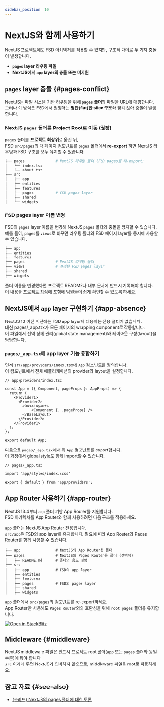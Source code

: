 ```yaml
---
sidebar_position: 10
---
```

# NextJS와 함께 사용하기

NextJS 프로젝트에도 FSD 아키텍처를 적용할 수 있지만, 구조적 차이로 두 가지 충돌이 발생합니다.

- **`pages` layer 라우팅 파일**
- **NextJS에서 `app` layer의 충돌 또는 미지원**

## `pages` layer 충돌 {#pages-conflict}

NextJS는 파일 시스템 기반 라우팅을 위해 **`pages` 폴더**의 파일을 URL에 매핑합니다.  
그러나 이 방식은 FSD에서 권장하는 **평탄(flat)한 slice 구조**와 맞지 않아 충돌이 발생합니다.

### NextJS `pages` 폴더를 Project Root로 이동 (권장)

`pages` 폴더를 **프로젝트 최상위**로 옮긴 뒤,<br/>
FSD `src/pages`의 각 페이지 컴포넌트를 `pages` 폴더에서 **re-export** 하면 NextJS 라우팅과 FSD 구조를 모두 유지할 수 있습니다.


```sh
├── pages              # NextJS 라우팅 폴더 (FSD pages를 재-export)
│   └── index.tsx     
│   └── about.tsx      
├── src
│   ├── app
│   ├── entities
│   ├── features
│   ├── pages          # FSD pages layer 
│   ├── shared
│   └── widgets
```

### FSD pages layer 이름 변경

FSD의 `pages` layer 이름을 변경해 NextJS `pages` 폴더와 충돌을 방지할 수 있습니다.  
예를 들어, `pages`를 `views`로 바꾸면 라우팅 폴더와 FSD 페이지 layer를 동시에 사용할 수 있습니다.

```sh
├── app
├── entities
├── features
├── pages              # NextJS 라우팅 폴더
├── views              # 변경된 FSD pages layer
├── shared
├── widgets
```

폴더 이름을 변경했다면 프로젝트 README나 내부 문서에 반드시 기록해야 합니다.<br/>
이 내용을 [프로젝트 지식][project-knowledge]에 포함해 팀원들이 쉽게 확인할 수 있도록 하세요.

## NextJS에서 `app` layer 구현하기 {#app-absence}

NextJS 13 이전 버전에는 FSD app layer에 대응하는 전용 폴더가 없습니다.<br/>
대신 pages/_app.tsx가 모든 페이지의 wrapping component로 작동합니다.<br/>
이 파일에서 전역 상태 관리(global state management)와 레이아웃 구성(layout)을 담당합니다.

### `pages/_app.tsx`에 app layer 기능 통합하기

먼저 `src/app/providers/index.tsx`에 `App` 컴포넌트를 정의합니다.  
이 컴포넌트에서 전체 애플리케이션의 provider와 layout을 설정합니다.

```tsx
// app/providers/index.tsx

const App = ({ Component, pageProps }: AppProps) => {
  return (
    <Provider1>
      <Provider2>
        <BaseLayout>
            <Component {...pageProps} />
        </BaseLayout>
      </Provider2>
    </Provider1>
  );
};

export default App;
```

다음으로 `pages/_app.tsx`에서 위 `App` 컴포넌트를 export합니다.  
이 과정에서 global style도 함께 import할 수 있습니다.

```tsx
// pages/_app.tsx

import 'app/styles/index.scss'

export { default } from 'app/providers';
```

## App Router 사용하기 {#app-router}

NextJS 13.4부터 `app` 폴더 기반 App Router를 지원합니다.  
FSD 아키텍처를 App Router와 함께 사용하려면 다음 구조를 적용하세요.

`app` 폴더는 NextJS App Router 전용입니다.<br/>
`src/app`은 FSD의 app layer를 유지합니다.
필요에 따라 App Router와 Pages Router를 함께 사용할 수 있습니다.

```
├── app                # NextJS의 App Router용 폴더
├── pages              # NextJS의 Pages Router용 폴더 (선택적)
│   ├── README.md      # 폴더의 용도 설명
├── src
│   ├── app            # FSD의 app layer
│   ├── entities
│   ├── features
│   ├── pages          # FSD의 pages layer
│   ├── shared
│   ├── widgets
```

`app` 폴더에서 `src/pages`의 컴포넌트를 re-export하세요.  
App Router만 사용해도 `Pages Router`와의 호환성을 위해 `root pages` 폴더를 유지합니다.


[![Open in StackBlitz](https://developer.stackblitz.com/img/open_in_stackblitz.svg)][ext-app-router-stackblitz]

## Middleware {#middleware}

NextJS middleware 파일은 반드시 프로젝트 root 폴더(`app` 또는 `pages` 폴더와 동일 수준)에 둬야 합니다.<br/>
`src` 아래에 두면 NextJS가 인식하지 않으므로, middleware 파일을 root로 이동하세요.

## 참고 자료 {#see-also}

- [(스레드) NextJS의 pages 폴더에 대한 토론](https://t.me/feature_sliced/3623)

[project-knowledge]: /docs/about/understanding/knowledge-types
[ext-app-router-stackblitz]: https://stackblitz.com/edit/stackblitz-starters-aiez55?file=README.md
